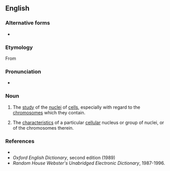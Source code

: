 ==English==

===Alternative forms===
* {{l|en|caryology}}

===Etymology===
From {{der|en|grc|κάρυον||kernel, nucleus}} {{suffix|en||ology}}

===Pronunciation===
* {{IPA|en|/ˌkæɹiˈɒləd͡ʒi/}}

===Noun===
{{en-noun|karyologies}}

# {{lb|en|biology|medicine}} The [[study]] of the [[nucleus|nuclei]] of [[cell]]s, especially with regard to the [[chromosomes]] which they contain.
# {{lb|en|biology|medicine}} The [[characteristics]] of a particular [[cellular]] nucleus or group of nuclei, or of the chromosomes therein.

===References===
* {{R:Dictionary.com}}
* ''Oxford English Dictionary'', second edition (1989)
* ''Random House Webster's Unabridged Electronic Dictionary'', 1987-1996.
